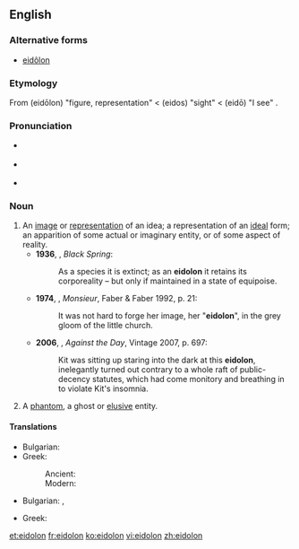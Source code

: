 {{was wotd|2007|February|22}}
{{also|eidôlon}}
==English==

===Alternative forms===
* [[eidôlon]]

===Etymology===
From {{etyl|grc}} {{term|lang=grc|εἴδωλον}} (eidōlon) "figure, representation" < {{term|lang=grc|εἶδος}} (eidos) "sight" < {{term|lang=grc|εἴδω}} (eidō) "I see" .

===Pronunciation===
* {{a|UK}} {{IPA|/ʌɪˈdəʊlən/}}
* {{a|US}} {{IPA|/aɪˈdoʊlɑn/}}
* {{audio|en-us-eidolon.ogg|Audio (US)}}

===Noun===
{{en-noun|eidola|pl2=eidolons}}

# An [[image]] or [[representation]] of an idea; a representation of an [[ideal]] form; an apparition of some actual or imaginary entity, or of some aspect of reality.
#* '''1936''', {{w|Henry Miller}}, ''Black Spring'':
#*: As a species it is extinct; as an '''eidolon''' it retains its corporeality – but only if maintained in a state of equipoise.
#*'''1974''', {{w|Lawrence Durrell}}, ''Monsieur'', Faber & Faber 1992, p. 21:
#*:It was not hard to forge her image, her "'''eidolon'''", in the grey gloom of the little church.
#* '''2006''', {{w|Thomas Pynchon}}, ''Against the Day'', Vintage 2007, p. 697:
#*: Kit was sitting up staring into the dark at this '''eidolon''', inelegantly turned out contrary to a whole raft of public-decency statutes, which had come monitory and breathing in to violate Kit's insomnia.
# A [[phantom]], a ghost or [[elusive]] entity.

====Translations====
{{trans-top|a representation of an ideal form}}
* Bulgarian: {{t|bg|идеализиран образ|m}}
* Greek:
*: Ancient: {{tø|grc|εἴδωλον|n|tr=eidōlon}}
*: Modern: {{t+|el|είδωλο|n|tr=eidolo}}
{{trans-mid}}
{{trans-bottom}}

{{trans-top|a ghost or elusive entity}}
* Bulgarian: {{t|bg|призрак|m}}, {{t|bg|привидение|n}}
{{trans-mid}}
* Greek: {{t+|el|είδωλο|n|tr=eidolo}}
{{trans-bottom}}

[[et:eidolon]]
[[fr:eidolon]]
[[ko:eidolon]]
[[vi:eidolon]]
[[zh:eidolon]]
